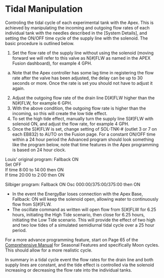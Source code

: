 # Tidal Manipulation

Controling the tidal cycle of each experimental tank with the Apex.  This is achieved by manipulating the incoming and outgoing flow rates of each individual tank with the needles described in the [System Details], and setting the ON/OFF time cycle of the supply line with the solenoid. The basic procedure is outlined below.

1. Set the flow rate of the supply line without using the solenoid (moving forward we will refer to this valve as N[#]FLW as named in the APEX Fusion dashboard), for example 4 GPH.
  a. Note that the Apex controller has some lag time in registering the flow rate after the valve has been adjusted, the delay can be up to 30 seconds or more. Once the rate is set you should not have to adjust it again.
2. Adjust the outgoing flow rate of the drain line D[#]FLW higher than the N[#]FLW, for example 6 GPH.
3. With the above condition, the outgoing flow rate is higher than the incoming, so this will create the low tide effect.
4. To set the high tide effect, manually turn the supply line S[#]FLW with solenoid ON, and adjust the flow rate, for example 4 GPH.
5. Once the S[#]FLW is set, change setting of SOL-TNK-# (outlet 3 or 7 on each EB832) to AUTO on the Fusion page. For a constant ON/OFF time within a 24 hour period the Advanced program should look something like the program below, note that time features in the Apex programming is based on 24 hour clock.

Louis' original program:
Fallback ON  
Set OFF  
If time 8:00 to 14:00 then ON  
If time 20:00 to 2:00 then ON  


Silbiger program:
Fallback ON
Osc 000:00/375:00/375:00 then ON


- In the event the EnergyBar loses connection with the Apex Base, Fallback: ON will keep the solenoid open, allowing water to continuously flow from S[#]FLW.  
- The oscillate command as written will open flow from S[#]FLW for 6.25 hours, initiating the High Tide scenario, then close for 6.25 hours, initiating the Low Tide scenario.  This will provide the effect of two high and two low tides of a simulated semidiurnal tidal cycle over a 25 hour period.



For a more advance programming feature, start on Page 65 of the [Comprehensive Manual](/Manuals/Apex_Comprehensive_Reference_Manual.pdf) for Seasonal Features and specifically Moon cycles. This should allow for a more realistic cycle.  

In summary in a tidal cycle event the flow rates for the drain line and both supply lines are constant, and the tide effect is controlled via the solenoid increasing or decreasing the flow rate into the individual tanks.
